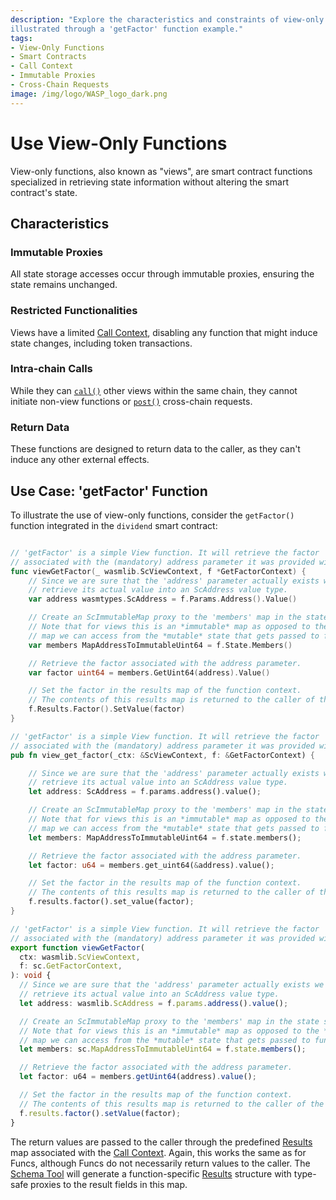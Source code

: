 ```yaml
---
description: "Explore the characteristics and constraints of view-only functions in smart contracts,
illustrated through a 'getFactor' function example."
tags:
- View-Only Functions
- Smart Contracts
- Call Context
- Immutable Proxies
- Cross-Chain Requests
image: /img/logo/WASP_logo_dark.png
---
```



# Use View-Only Functions

View-only functions, also known as "views",
are smart contract functions specialized in retrieving state information without altering the smart contract's state.

## Characteristics

### Immutable Proxies

All state storage accesses occur through immutable proxies, ensuring the state remains unchanged.

### Restricted Functionalities

Views have a limited [Call Context](/isc/explanations/context),
disabling any function that might induce state changes, including token transactions.

### Intra-chain Calls

While they can [`call()`](call.mdx) other views within the same chain,
they cannot initiate non-view functions or [`post()`](post.mdx) cross-chain requests.

### Return Data

These functions are designed to return data to the caller, as they can't induce any other external effects.

## Use Case: 'getFactor' Function

To illustrate the use of view-only functions, consider the `getFactor()` function integrated in the `dividend` smart contract:

<Tabs groupId="language" queryString>

<TabItem value="go" label="Go">

```go

// 'getFactor' is a simple View function. It will retrieve the factor
// associated with the (mandatory) address parameter it was provided with.
func viewGetFactor(_ wasmlib.ScViewContext, f *GetFactorContext) {
	// Since we are sure that the 'address' parameter actually exists we can
	// retrieve its actual value into an ScAddress value type.
	var address wasmtypes.ScAddress = f.Params.Address().Value()

	// Create an ScImmutableMap proxy to the 'members' map in the state storage.
	// Note that for views this is an *immutable* map as opposed to the *mutable*
	// map we can access from the *mutable* state that gets passed to funcs.
	var members MapAddressToImmutableUint64 = f.State.Members()

	// Retrieve the factor associated with the address parameter.
	var factor uint64 = members.GetUint64(address).Value()

	// Set the factor in the results map of the function context.
	// The contents of this results map is returned to the caller of the function.
	f.Results.Factor().SetValue(factor)
}
```

</TabItem>
<TabItem value="rust" label="Rust">

```rust
// 'getFactor' is a simple View function. It will retrieve the factor
// associated with the (mandatory) address parameter it was provided with.
pub fn view_get_factor(_ctx: &ScViewContext, f: &GetFactorContext) {

    // Since we are sure that the 'address' parameter actually exists we can
    // retrieve its actual value into an ScAddress value type.
    let address: ScAddress = f.params.address().value();

    // Create an ScImmutableMap proxy to the 'members' map in the state storage.
    // Note that for views this is an *immutable* map as opposed to the *mutable*
    // map we can access from the *mutable* state that gets passed to funcs.
    let members: MapAddressToImmutableUint64 = f.state.members();

    // Retrieve the factor associated with the address parameter.
    let factor: u64 = members.get_uint64(&address).value();

    // Set the factor in the results map of the function context.
    // The contents of this results map is returned to the caller of the function.
    f.results.factor().set_value(factor);
}
```

</TabItem>
<TabItem value="typescript" label="Typescript">

```ts
// 'getFactor' is a simple View function. It will retrieve the factor
// associated with the (mandatory) address parameter it was provided with.
export function viewGetFactor(
  ctx: wasmlib.ScViewContext,
  f: sc.GetFactorContext,
): void {
  // Since we are sure that the 'address' parameter actually exists we can
  // retrieve its actual value into an ScAddress value type.
  let address: wasmlib.ScAddress = f.params.address().value();

  // Create an ScImmutableMap proxy to the 'members' map in the state storage.
  // Note that for views this is an *immutable* map as opposed to the *mutable*
  // map we can access from the *mutable* state that gets passed to funcs.
  let members: sc.MapAddressToImmutableUint64 = f.state.members();

  // Retrieve the factor associated with the address parameter.
  let factor: u64 = members.getUint64(address).value();

  // Set the factor in the results map of the function context.
  // The contents of this results map is returned to the caller of the function.
  f.results.factor().setValue(factor);
}
```

</TabItem>
</Tabs>

The return values are passed to the caller through the predefined [Results](results.mdx) map
associated with the [Call Context](/isc/explanations/context).
Again, this works the same as for Funcs, although Funcs do not necessarily return values to the caller. The
[Schema Tool](usage.mdx) will generate a function-specific [Results](results.mdx)
structure with type-safe proxies to the result fields in this map.
